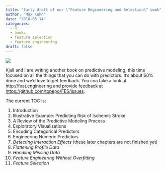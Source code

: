 ```yaml
---
title: "Early draft of our \"Feature Engineering and Selection\" book"
author: "Max Kuhn"
date: "2018-05-14"
categories:
  - R
  - books
  - feature selection
  - feature engineering
draft: false
---
```


![](model_process.png){fig-align="center"}

Kjell and I are writing another book on predictive modeling, this time focused on all the things that you can do with predictors. It's about 60% done and we'd love to get feedback. You cna take a look at  [http://feat.engineering](http://feat.engineering) and provide feedback at [https://github.com/topepo/FES/issues](https://github.com/topepo/FES/issues). 

The current TOC is:

1. Introduction
1. Illustrative Example: Predicting Risk of Ischemic Stroke 
1. A Review of the Predictive Modeling Process
1. Exploratory Visualizations
1. Encoding Categorical Predictors
1. Engineering Numeric Predictors 
1. _Detecting Interaction Effects_ (these later chapters are not finished yet)
1.  _Flattening Profile Data_ 
1. _Handling Missing Data_ 
1.  _Feature Engineering Without Overfitting_ 
1.  _Feature Selection_ 